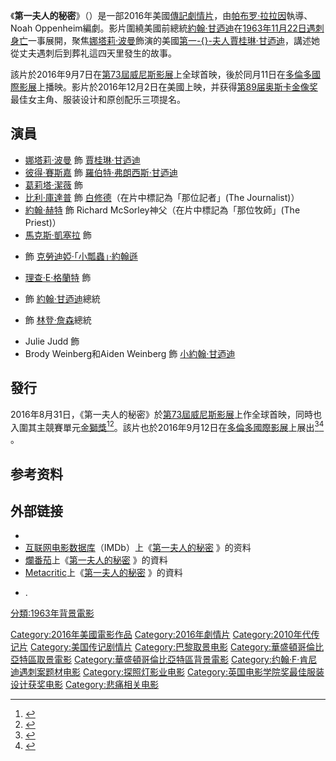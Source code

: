 {{noteTA
|T=zh-cn:第一夫人; zh-hk:第一夫人：積琪蓮甘迺迪; zh-mo:第一夫人：積琪蓮甘迺迪; zh-sg:第一夫人; zh-tw:第一夫人的秘密; 
|G1=Show
|G2=PresidentsUS
|1=zh-cn:第一夫人; zh-hk:第一夫人：積琪蓮甘迺迪; zh-mo:第一夫人：積琪蓮甘迺迪; zh-sg:第一夫人; zh-tw:第一夫人的秘密;
|2=zh-cn:杰奎琳·肯尼迪; zh-hk:積琪蓮·甘迺迪; zh-mo:積琪蓮·甘迺迪; zh-sg:杰奎琳·肯尼迪; zh-tw:賈桂琳·甘迺迪;
|3=zh-cn:罗伯特·弗朗西斯·肯尼迪; zh-hk:羅拔·法蘭西斯·甘迺迪; zh-mo:羅拔·法蘭西斯·甘迺迪; zh-sg:罗伯特·弗朗西斯·肯尼迪; zh-tw:羅伯特·法蘭西斯·甘迺迪;
|4=zh-cn:小瓢虫·约翰逊; zh-hk:小瓢蟲·詹森; zh-mo:小瓢蟲·詹森; zh-sg:小瓢虫·詹森; zh-tw:小瓢蟲·詹森; zh-hant: 小瓢蟲·約翰遜;
}}
{{Infobox film
| name           = 第一夫人的秘密
| original_name  = {{lang|en|''Jackie''}}
| image          = Jackie poster (2016 film Version).jpg
| caption        = 電影海報
| director       = [[帕布罗·拉拉因|帕布罗·拉拉因]]
| producer       = {{Plainlist|
* Juan de Dios Larraín
* [[戴倫·艾洛諾夫斯基|戴倫·艾洛諾夫斯基]]
* Mickey Liddell
* Scott Franklin
* {{link-en|阿里·韓德爾|Ari Handel}}
}}
| writer         = {{link-en|諾亞·奧本海姆|Noah Oppenheim}}
| based on       = 
| starring       = {{Plainlist|
* [[娜塔莉·波特曼|娜塔莉·波特曼]]
* [[彼得·賽斯嘉|彼得·賽斯嘉]]
* [[葛莉塔·葛薇|葛莉塔·葛薇]]
* [[比利·克鲁德普|比利·克鲁德普]]
* [[尊·赫|尊·赫]]}}
| music          = {{link-en|米卡·李維|Micachu}}
| cinematography = {{link-en|斯特凡納·方亭|Stéphane Fontaine}}
| editing        = {{link-en|Sebastián Sepúlveda|Sebastián Sepúlveda}}
| production companies = {{Plainlist|
* {{link-en|LD Entertainment|LD Entertainment}}
* {{link-en|Wild Bunch (company)|Wild Bunch (company)|Wild Bunch}}
* Fabula
* {{link-en|Why Not Productions|Why Not Productions}}
* {{link-en|Bliss Media|Bliss Media}}
* Endemol Shine Studios
* {{link-en|Protozoa Pictures|Protozoa Pictures}}}}
| distributor    = [[福斯探照燈影業|福斯探照燈影業]]
| released       = {{Film date|2016|9|7|[[第73屆威尼斯影展|威尼斯]]|2016|12|02|美國|2017|2|9|香港|2017|2|16|新加坡|2017|2|24|臺灣|2018|1|19|中国大陆}}
| runtime        = 100分鐘<ref>{{cite web|url=http://www.bbfc.co.uk/releases/jackie-film|title=''Jackie'' (15)|work=[[英國電影分級委員會|英國電影分級委員會]] (BBFC)|accessdate=2017-01-31|archive-date=2016-11-16|archive-url=https://web.archive.org/web/20161116230317/http://www.bbfc.co.uk/releases/jackie-film|dead-url=no}}</ref>
| country        = {{USA}}<br/>{{CHI}}<br/>{{FRA}}
| language       = [[英語|英語]]
| budget         = 900萬美元<ref>{{cite web|url=http://www.indiewire.com/2016/09/toronto-2016-oscars-arrival-moonlight-jackie-birth-of-a-nation-1201725594/|title=How TIFF 2016 Rocked The Oscar Race: Why 'Moonlight' Glows, 'Birth' Struggles, and More Revelations|work=IndieWire|first=Anne|last=Thompson|date=2016-09-12|accessdate=2017-01-31|archive-date=2016-09-22|archive-url=https://web.archive.org/web/20160922073317/http://www.indiewire.com/2016/09/toronto-2016-oscars-arrival-moonlight-jackie-birth-of-a-nation-1201725594/|dead-url=no}}</ref>
| gross          = 2510萬美元<ref name="NUM">{{cite web|url=http://www.the-numbers.com/movie/Jackie-(2016)#tab=box-office|title=Jackie (2016)|website=The Numbers|accessdate=2017-05-02|archive-date=2017-01-18|archive-url=https://web.archive.org/web/20170118033923/http://www.the-numbers.com/movie/Jackie-(2016)#tab=box-office|dead-url=no}}</ref>
| cn_name        = 第一夫人
| hk_name        = 第一夫人：積琪蓮甘迺迪
| tw_name        = 第一夫人的秘密
}}
《'''第一夫人的秘密'''》（{{lang-en|''Jackie''}}）是一部2016年美國[[傳記片|傳記]][[劇情片|劇情片]]，由[[帕布罗·拉拉因|帕布罗·拉拉因]]執導、Noah Oppenheim編劇。影片圍繞美國前總統[[約翰·甘迺迪|約翰·甘迺迪]]在[[甘迺迪遇刺案|1963年11月22日遇刺身亡]]一事展開，聚焦[[娜塔莉·波曼|娜塔莉·波曼]]飾演的美國[[美國第一夫人|第一-{}-夫人]][[賈桂琳·甘迺迪|賈桂琳·甘迺迪]]，講述她從丈夫遇刺后到葬礼這四天里發生的故事。

該片於2016年9月7日在[[第73屆威尼斯影展|第73屆威尼斯影展]]上全球首映，後於同月11日在[[2016年多倫多國際影展|多倫多國際影展]]上播映。影片於2016年12月2日在美國上映，并获得[[第89届奥斯卡金像奖|第89届奥斯卡金像奖]]最佳女主角、服装设计和原创配乐三项提名。

== 演員 ==
* [[娜塔莉·波曼|娜塔莉·波曼]] 飾 [[賈桂琳·甘迺迪|賈桂琳·甘迺迪]]
* [[彼得·賽斯嘉|彼得·賽斯嘉]] 飾 [[羅伯特·弗朗西斯·甘迺迪|羅伯特·弗朗西斯·甘迺迪]]
* [[葛莉塔·潔薇|葛莉塔·潔薇]] 飾 {{link-en|南希·塔克曼|Nancy Tuckerman}}
* [[比利·庫達普|比利·庫達普]] 飾 [[白修德|白修德]]（在片中標記為「那位記者」(The Journalist)）
* [[約翰·赫特|約翰·赫特]] 飾 Richard McSorley神父（在片中標記為「那位牧師」(The Priest)）
* [[馬克斯·凱塞拉|馬克斯·凱塞拉]] 飾 {{link-en|傑克·瓦萊提|Jack Valenti}}
* {{link-en|貝絲·格蘭特|Beth Grant}} 飾 [[小瓢蟲·約翰遜|克勞迪婭·「小瓢蟲」·約翰遜]]
* [[理查·E·格蘭特|理查·E·格蘭特]] 飾 {{link-en|威廉·沃爾頓 (畫家)|William Walton (painter)|威廉·沃爾頓}}
* {{link-en|Caspar Phillipson|Caspar Phillipson}} 飾 [[約翰·甘迺迪|約翰·甘迺迪]]總統
* {{link-en|約翰·卡羅·林區|John Carroll Lynch}} 飾 [[林登·詹森|林登·詹森]]總統
* Julie Judd 飾 {{link-en|埃塞爾·甘迺迪|Ethel Kennedy}}
* Brody Weinberg和Aiden Weinberg 飾 [[小約翰·甘迺迪|小約翰·甘迺迪]]

== 發行 ==
2016年8月31日，《第一夫人的秘密》於[[第73屆威尼斯影展|第73屆威尼斯影展]]上作全球首映，同時也入圍其主競賽單元[[金獅獎|金獅獎]]<ref>{{cite web|url=http://deadline.com/2016/07/venice-film-festival-2016-lineup-full-list-1201794095/|title=Venice Film Festival: Lido To Launch Pics From Ford, Gibson, Malick & More As Awards Season Starts To Buzz – Full List|date=2016-07-28|work=Deadline.com|accessdate=2017-01-31|archive-date=2016-08-26|archive-url=https://web.archive.org/web/20160826001811/http://deadline.com/2016/07/venice-film-festival-2016-lineup-full-list-1201794095/|dead-url=no}}</ref><ref>{{cite web|url=http://www.hollywoodreporter.com/news/venice-film-festival-unveils-lineup-915213|title=Venice Film Festival Unveils Lineup for 73rd Edition|website=[[好萊塢報導|好萊塢報導]]|first=Alex|last=Ritman|date=2016-08-11|accessdate=2017-01-31|archive-date=2016-10-11|archive-url=https://web.archive.org/web/20161011102431/http://www.hollywoodreporter.com/news/venice-film-festival-unveils-lineup-915213|dead-url=no}}</ref>。該片也於2016年9月12日在[[2016年多倫多國際影展|多倫多國際影展]]上展出<ref>{{cite web|url=http://www.hollywoodreporter.com/news/tiff-2016-platform-lineup-natalie-918884|title=Toronto: Natalie Portman's 'Jackie' Biopic, 'Moonlight' From Brad Pitt's Plan B Join Lineup|website=好萊塢報導|first=Etan|last=Vlessing|date=2016-07-28|accessdate=2017-01-31|archive-date=2016-10-11|archive-url=https://web.archive.org/web/20161011162528/http://www.hollywoodreporter.com/news/tiff-2016-platform-lineup-natalie-918884|dead-url=no}}</ref><ref>{{cite web|url=http://www.tiff.net/films/jackie/|title=''Jackie''|website=[[多倫多國際影展|多倫多國際影展]]|accessdate=2017-01-31|archive-url=https://web.archive.org/web/20161204105442/http://www.tiff.net/films/jackie|archive-date=2016-12-04|dead-url=yes}}</ref> 。

== 参考资料 ==
{{reflist}}

== 外部链接 ==
* {{Official website|http://www.jackiethemovie.com/}}
* [[互联网电影数据库|互联网电影数据库]]（IMDb）上《[http://www.imdb.com/title/tt1619029/ 第一夫人的秘密] {{Wayback|url=http://www.imdb.com/title/tt1619029/ |date=20170127015743 }}》的资料
* [[爛番茄|爛番茄]]上《[https://www.rottentomatoes.com/m/jackie_2016/ 第一夫人的秘密] {{Wayback|url=https://www.rottentomatoes.com/m/jackie_2016/ |date=20161204181000 }}》的資料
* [[Metacritic|Metacritic]]上《[http://www.metacritic.com/movie/jackie 第一夫人的秘密] {{Wayback|url=http://www.metacritic.com/movie/jackie |date=20170110211858 }}》的資料
* {{youtube|sxckOjmLVlw|【第一夫人的秘密】中文電影預告}}.{{zh-tw}}

{{DEFAULTSORT:Jackie}}
[[Category:2016年美國電影作品|Category:2016年美國電影作品]]
[[Category:2016年劇情片|Category:2016年劇情片]]
[[Category:2010年代传记片|Category:2010年代传记片]]
[[Category:美国传记剧情片|Category:美国传记剧情片]]
[[Category:巴黎取景电影|Category:巴黎取景电影]]
[[Category:華盛頓哥倫比亞特區取景電影|Category:華盛頓哥倫比亞特區取景電影]]
[[Category:華盛頓哥倫比亞特區背景電影|Category:華盛頓哥倫比亞特區背景電影]]
[[Category:约翰·F·肯尼迪遇刺案题材电影|Category:约翰·F·肯尼迪遇刺案题材电影]]
[[Category:探照灯影业电影|Category:探照灯影业电影]]
[[Category:英国电影学院奖最佳服装设计获奖电影|Category:英国电影学院奖最佳服装设计获奖电影]]
[[分類:1963年背景電影|分類:1963年背景電影]]
[[Category:悲痛相关电影|Category:悲痛相关电影]]